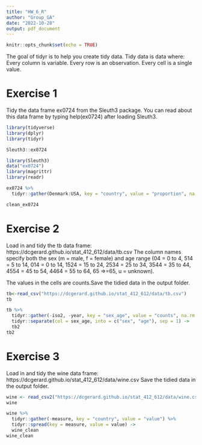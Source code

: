 ```yaml
---
title: "HW_6_R"
author: "Group_GA"
date: "2022-10-28"
output: pdf_document
---
```


```r
knitr::opts_chunk$set(echo = TRUE)
```

The goal of tidyr is to help you create tidy data. Tidy data is data where:
Every column is variable.
Every row is an observation.
Every cell is a single value.


# Exercise 1
Tidy the data frame ex0724 from the Sleuth3 package. You can read about this data frame by typing
help(ex0724) after loading Sleuth3.

```r

library(tidyverse)
library(dplyr)
library(tidyr)
```

```r
Sleuth3::ex0724
```
```r
library(Sleuth3)
data("ex0724") 
library(magrittr)
library(readr)

```



```r
ex0724 %>%
  tidyr::gather(Denmark:USA, key = "country", value = "proportion", na.rm = TRUE) -> clean_ex0724
```

```r
clean_ex0724
```

# Exercise 2

Load in and tidy the tb data frame: https://dcgerard.github.io/stat_412_612/data/tb.csv
The column names specify both the sex (m = male, f = female) and age range (04 = 0 to 4, 514 = 5 to 14,
014 = 0 to 14, 1524 = 15 to 24, 2534 = 25 to 34, 3544 = 35 to 44, 4554 = 45 to 54, 4464 = 55 to 64, 65 =>=65, u = unknown).

The values in the cells are counts.Save the tidied data in the output folder.


```r
tb<-read_csv("https://dcgerard.github.io/stat_412_612/data/tb.csv") 
tb
```

```r
tb %>%
  tidyr::gather(-iso2, -year, key = "sex_age", value = "counts", na.rm = TRUE) %>%
  tidyr::separate(col = sex_age, into = c("sex", "age"), sep = 1) ->
  tb2
tb2
```


# Exercise 3

Load in and tidy the wine data frame: https://dcgerard.github.io/stat_412_612/data/wine.csv
Save the tidied data in the output folder.

```r
wine <- read_csv2("https://dcgerard.github.io/stat_412_612/data/wine.csv")
wine
```
```r
wine %>%
  tidyr::gather(-measure, key = "country", value = "value") %>%
  tidyr::spread(key = measure, value = value) ->
  wine_clean
wine_clean
```

